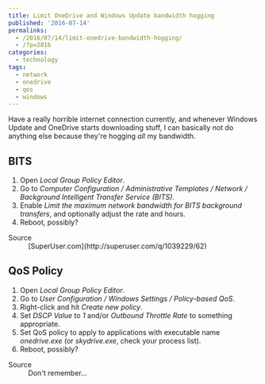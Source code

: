 ---
title: Limit OneDrive and Windows Update bandwidth hogging
published: '2016-07-14'
permalinks:
  - /2016/07/14/limit-onedrive-bandwidth-hogging/
  - /?p=2816
categories:
  - technology
tags:
  - network
  - onedrive
  - qos
  - windows
---

Have a really horrible internet connection currently, and whenever Windows Update and OneDrive starts downloading stuff, I can basically not do anything else because they're hogging _all_ my bandwidth.

## BITS

1. Open <i>Local Group Policy Editor</i>.
1. Go to <i>Computer Configuration / Administrative Templates / Network / Background Intelligent Transfer Service (BITS)</i>.
1. Enable <i>Limit the maximum network bandwidth for BITS background transfers</i>, and optionally adjust the rate and hours.
1. Reboot, possibly?

<Note>
  <dl>
    <dt>Source</dt>
    <dd>[SuperUser.com](http://superuser.com/q/1039229/62)</dd>
  </dl>
</Note>

## QoS Policy

1. Open <i>Local Group Policy Editor</i>.
1. Go to <i>User Configuration / Windows Settings / Policy-based QoS</i>.
1. Right-click and hit <i>Create new policy</i>.
1. Set <i>DSCP Value</i> to <i>1</i> and/or <i>Outbound Throttle Rate</i> to something appropriate.
1. Set QoS policy to apply to applications with executable name <i>onedrive.exe</i> (or <i>skydrive.exe</i>, check your process list).
1. Reboot, possibly?

<Note>
  <dl>
    <dt>Source</dt>
    <dd>Don't remember...</dd>
  </dl>
</Note>
